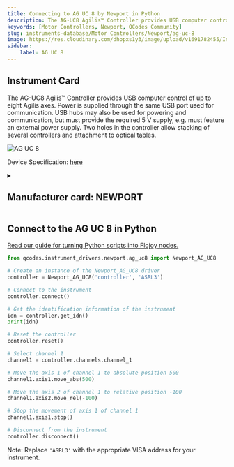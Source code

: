 ```yaml
---
title: Connecting to AG UC 8 by Newport in Python
description: The AG-UC8 Agilis™ Controller provides USB computer control of up to eight Agilis axes. Power is supplied through the same USB port used for communication. USB hubs may also be used for powering and communication, but must provide the required 5 V supply, e.g. must feature an external power supply. Two holes in the controller allow stacking of several controllers and attachment to optical tables.
keywords: [Motor Controllers, Newport, QCodes Community] 
slug: instruments-database/Motor Controllers/Newport/ag-uc-8 
image: https://res.cloudinary.com/dhopxs1y3/image/upload/v1691782455/Instruments/Positional%20Controller/AG-UC-8/AG-UC-8.jpg
sidebar:
    label: AG UC 8 
---
```



## Instrument Card

The AG-UC8 Agilis™ Controller provides USB computer control of up to eight Agilis axes. Power is supplied through the same USB port used for communication. USB hubs may also be used for powering and communication, but must provide the required 5 V supply, e.g. must feature an external power supply. Two holes in the controller allow stacking of several controllers and attachment to optical tables.

![AG UC 8](https://res.cloudinary.com/dhopxs1y3/image/upload/v1691782455/Instruments/Positional%20Controller/AG-UC-8/AG-UC-8.jpg)

Device Specification: [here](https://www.newport.com/mam/celum/celum_assets/np/resources/Agilis_Piezo_Motor_Driven_Components_User_Manual.pdf?1)

<details style={{ marginTop: "15px"}}>
<summary><h2 style={{display:'inline'}}>Manufacturer card: NEWPORT</h2></summary>

![NEWPORT](https://res.cloudinary.com/dhopxs1y3/image/upload/v1692806178/Instruments/Vendor%20Logos/Newport.png)

Newport provides a wide range of photonics technology and products designed to enhance the capabilities and productivity of our customers' applications.

- Headquarters: Irvine, California, United States
- Yearly Revenue (millions, USD): 3500
- Vendor Website: [here](https://www.newport.com/)

</details>


<FeaturedInstrumentVideo category="MOTOR_CONTROLLERS" />

## Connect to the AG UC 8 in Python

[Read our guide for turning Python scripts into Flojoy nodes.](https://docs.flojoy.ai/contribution/blocks/custom-flojoy-block/)



<Tabs>
<TabItem value="Flojoy" label="Flojoy" className="flojoy-instrument-tabs">

<SectionsCard category="MOTOR_CONTROLLERS" manufacturer="Newport"></SectionsCard>

</TabItem>
<TabItem value="QCodes Community" label="QCodes Community">

```python
from qcodes.instrument_drivers.newport.ag_uc8 import Newport_AG_UC8

# Create an instance of the Newport_AG_UC8 driver
controller = Newport_AG_UC8('controller', 'ASRL3')

# Connect to the instrument
controller.connect()

# Get the identification information of the instrument
idn = controller.get_idn()
print(idn)

# Reset the controller
controller.reset()

# Select channel 1
channel1 = controller.channels.channel_1

# Move the axis 1 of channel 1 to absolute position 500
channel1.axis1.move_abs(500)

# Move the axis 2 of channel 1 to relative position -100
channel1.axis2.move_rel(-100)

# Stop the movement of axis 1 of channel 1
channel1.axis1.stop()

# Disconnect from the instrument
controller.disconnect()
```
Note: Replace `'ASRL3'` with the appropriate VISA address for your instrument.

</TabItem>
</Tabs>
